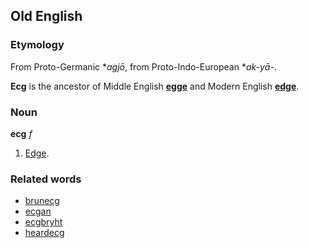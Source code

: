 ==Old English==
===Etymology===
From Proto-Germanic *''agjō'', from Proto-Indo-European *''ak-yā-''.

'''Ecg''' is the ancestor of Middle English '''[[egge]]''' and Modern English '''[[edge]]'''.
===Noun===
'''ecg''' ''f''
#[[Edge]].
===Related words===
*[[brunecg]]
*[[ecgan]]
*[[ecgbryht]]
*[[heardecg]]